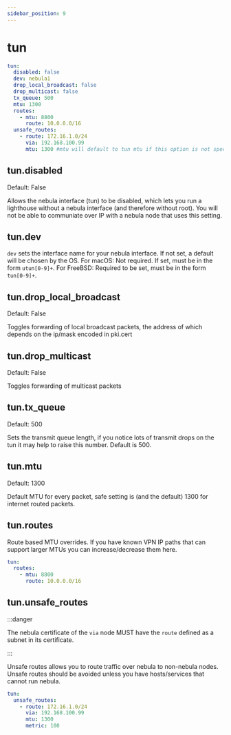 ```yaml
---
sidebar_position: 9
---
```



# tun

```yml
tun:
  disabled: false
  dev: nebula1
  drop_local_broadcast: false
  drop_multicast: false
  tx_queue: 500
  mtu: 1300
  routes:
    - mtu: 8800
      route: 10.0.0.0/16
  unsafe_routes:
    - route: 172.16.1.0/24
      via: 192.168.100.99
      mtu: 1300 #mtu will default to tun mtu if this option is not specified
```

## tun.disabled

<Pill className="mb-24">Default: False</Pill>

Allows the nebula interface (tun) to be disabled, which lets you run a lighthouse without a nebula interface (and
therefore without root). You will not be able to communiate over IP with a nebula node that uses this setting.

## tun.dev

`dev` sets the interface name for your nebula interface. If not set, a default will be chosen by the OS. For macOS: Not
required. If set, must be in the form `utun[0-9]+`. For FreeBSD: Required to be set, must be in the form `tun[0-9]+`.

## tun.drop_local_broadcast

<Pill className="mb-24">Default: False</Pill>

Toggles forwarding of local broadcast packets, the address of which depends on the ip/mask encoded in pki.cert

## tun.drop_multicast

<Pill className="mb-24">Default: False</Pill>

Toggles forwarding of multicast packets

## tun.tx_queue

<Pill className="mb-24">Default: 500</Pill>

Sets the transmit queue length, if you notice lots of transmit drops on the tun it may help to raise this number.
Default is 500.

## tun.mtu

<Pill className="mb-24">Default: 1300</Pill>

Default MTU for every packet, safe setting is (and the default) 1300 for internet routed packets.

## tun.routes

Route based MTU overrides. If you have known VPN IP paths that can support larger MTUs you can increase/decrease them here.

```yml
tun:
  routes:
    - mtu: 8800
      route: 10.0.0.0/16
```

## tun.unsafe_routes

:::danger

The nebula certificate of the `via` node MUST have the `route` defined as a subnet in its certificate.

:::

Unsafe routes allows you to route traffic over nebula to non-nebula nodes. Unsafe routes should be avoided unless you
have hosts/services that cannot run nebula.

```yml
tun:
  unsafe_routes:
    - route: 172.16.1.0/24
      via: 192.168.100.99
      mtu: 1300
      metric: 100
```
